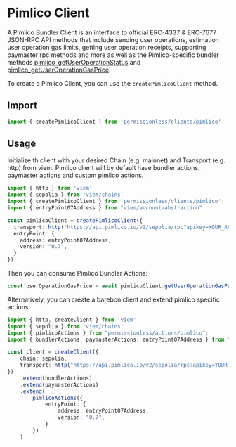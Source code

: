 # Pimlico Client

A Pimlico Bundler Client is an interface to official ERC-4337 & ERC-7677 JSON-RPC API methods that include sending user operations, estimation user operation gas limits, getting user operation receipts, supporting paymaster rpc methods and more as well as the Pimlico-specific bundler methods [pimlico_getUserOperationStatus](/references/bundler/endpoints/pimlico_getUserOperationStatus) and [pimlico_getUserOperationGasPrice](/references/bundler/endpoints/pimlico_getUserOperationGasPrice).

To create a Pimlico Client, you can use the `createPimlicoClient` method.

## Import

```ts twoslash
import { createPimlicoClient } from 'permissionless/clients/pimlico'
```

## Usage

Initialize th client with your desired Chain (e.g. mainnet) and Transport (e.g. http) from viem. Pimlico client will by default have bundler actions, paymaster actions and custom pimlico actions.

```ts twoslash
import { http } from 'viem'
import { sepolia } from 'viem/chains'
import { createPimlicoClient } from 'permissionless/clients/pimlico'
import { entryPoint07Address } from "viem/account-abstraction"

const pimlicoClient = createPimlicoClient({ 
  transport: http("https://api.pimlico.io/v2/sepolia/rpc?apikey=YOUR_API_KEY_HERE"),
  entryPoint: {
    address: entryPoint07Address,
    version: "0.7",
  }
})
```

Then you can consume Pimlico Bundler Actions:

```ts
const userOperationGasPrice = await pimlicoClient.getUserOperationGasPrice()
```

Alternatively, you can create a barebon client and extend pimlico specific actions:

```ts twoslash
import { http, createClient } from 'viem'
import { sepolia } from 'viem/chains'
import { pimlicoActions } from "permissionless/actions/pimlico";
import { bundlerActions, paymasterActions, entryPoint07Address } from "viem/account-abstraction";

const client = createClient({
    chain: sepolia,
    transport: http("https://api.pimlico.io/v2/sepolia/rpc?apikey=YOUR_API_KEY_HERE"),
})
    .extend(bundlerActions)
    .extend(paymasterActions)
    .extend(
        pimlicoActions({
            entryPoint: {
                address: entryPoint07Address,
                version: "0.7",
            }
        })
    )
```